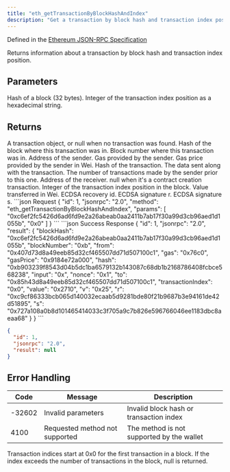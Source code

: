 ```yaml
---
title: "eth_getTransactionByBlockHashAndIndex"
description: "Get a transaction by block hash and transaction index position"
---
```


Defined in the [Ethereum JSON-RPC Specification](https://ethereum.org/en/developers/docs/apis/json-rpc/)

<Info>
Returns information about a transaction by block hash and transaction index position.
</Info>

## Parameters

<ParamField body="blockHash" type="string" required>
Hash of a block (32 bytes).
</ParamField>

<ParamField body="transactionIndex" type="string" required>
Integer of the transaction index position as a hexadecimal string.
</ParamField>

## Returns

<ResponseField name="result" type="object">
A transaction object, or null when no transaction was found.

<Expandable title="Transaction object properties">
<ResponseField name="blockHash" type="string">
Hash of the block where this transaction was in.
</ResponseField>

<ResponseField name="blockNumber" type="string">
Block number where this transaction was in.
</ResponseField>

<ResponseField name="from" type="string">
Address of the sender.
</ResponseField>

<ResponseField name="gas" type="string">
Gas provided by the sender.
</ResponseField>

<ResponseField name="gasPrice" type="string">
Gas price provided by the sender in Wei.
</ResponseField>

<ResponseField name="hash" type="string">
Hash of the transaction.
</ResponseField>

<ResponseField name="input" type="string">
The data sent along with the transaction.
</ResponseField>

<ResponseField name="nonce" type="string">
The number of transactions made by the sender prior to this one.
</ResponseField>

<ResponseField name="to" type="string">
Address of the receiver. null when it's a contract creation transaction.
</ResponseField>

<ResponseField name="transactionIndex" type="string">
Integer of the transaction index position in the block.
</ResponseField>

<ResponseField name="value" type="string">
Value transferred in Wei.
</ResponseField>

<ResponseField name="v" type="string">
ECDSA recovery id.
</ResponseField>

<ResponseField name="r" type="string">
ECDSA signature r.
</ResponseField>

<ResponseField name="s" type="string">
ECDSA signature s.
</ResponseField>
</Expandable>
</ResponseField>

<RequestExample>
```json Request
{
  "id": 1,
  "jsonrpc": "2.0",
  "method": "eth_getTransactionByBlockHashAndIndex",
  "params": [
    "0xc6ef2fc5426d6ad6fd9e2a26abeab0aa2411b7ab17f30a99d3cb96aed1d1055b",
    "0x0"
  ]
}
```
</RequestExample>

<ResponseExample>
```json Success Response
{
  "id": 1,
  "jsonrpc": "2.0",
  "result": {
    "blockHash": "0xc6ef2fc5426d6ad6fd9e2a26abeab0aa2411b7ab17f30a99d3cb96aed1d1055b",
    "blockNumber": "0xb",
    "from": "0x407d73d8a49eeb85d32cf465507dd71d507100c1",
    "gas": "0x76c0",
    "gasPrice": "0x9184e72a000",
    "hash": "0xb903239f8543d04b5dc1ba6579132b143087c68db1b2168786408fcbce568238",
    "input": "0x",
    "nonce": "0x1",
    "to": "0x85h43d8a49eeb85d32cf465507dd71d507100c1",
    "transactionIndex": "0x0",
    "value": "0x2710",
    "v": "0x25",
    "r": "0xc9cf86333bcb065d140032ecaab5d9281bde80f21b9687b3e94161de42d51895",
    "s": "0x727a108a0b8d101465414033c3f705a9c7b826e596766046ee1183dbc8aeaa68"
  }
}
```

```json Not Found
{
  "id": 1,
  "jsonrpc": "2.0",
  "result": null
}
```
</ResponseExample>

## Error Handling

| Code   | Message                        | Description |
| ------ | ------------------------------ | ----------- |
| -32602 | Invalid parameters             | Invalid block hash or transaction index |
| 4100   | Requested method not supported | The method is not supported by the wallet |

<Info>
Transaction indices start at 0x0 for the first transaction in a block. If the index exceeds the number of transactions in the block, null is returned.
</Info>

```

```


<PolicyBanner />